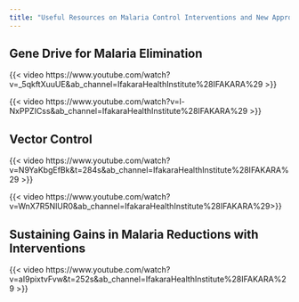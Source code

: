 ```yaml
---
title: "Useful Resources on Malaria Control Interventions and New Approaches"
---
```


## **Gene Drive for Malaria Elimination**

{{< video https://www.youtube.com/watch?v=_5qkftXuuUE&ab_channel=IfakaraHealthInstitute%28IFAKARA%29 >}}

{{< video https://www.youtube.com/watch?v=l-NxPPZICss&ab_channel=IfakaraHealthInstitute%28IFAKARA%29 >}}

## **Vector Control**

{{< video https://www.youtube.com/watch?v=N9YaKbgEfBk&t=284s&ab_channel=IfakaraHealthInstitute%28IFAKARA%29 >}}

{{< video https://www.youtube.com/watch?v=WnX7R5NlUR0&ab_channel=IfakaraHealthInstitute%28IFAKARA%29>}}

## **Sustaining Gains in Malaria Reductions with Interventions**

{{< video https://www.youtube.com/watch?v=aI9pixtvFvw&t=252s&ab_channel=IfakaraHealthInstitute%28IFAKARA%29 >}}
